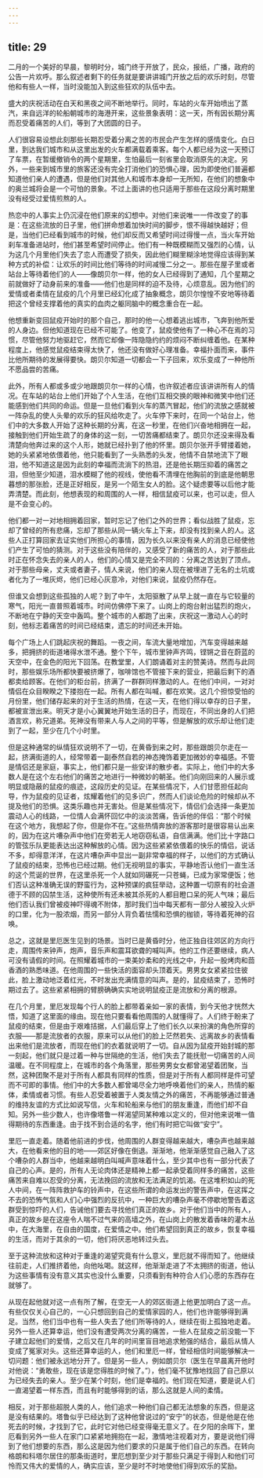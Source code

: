 ```yaml
---
---
---
```

title: 29
---



二月的一个美好的早晨，黎明时分，城门终于开放了，民众，报纸，广播，政府的公告一片欢呼。那么叙述者剩下的任务就是要讲讲城门开放之后的欢乐时刻，尽管他和有些人一样，当时没能加入到这些狂欢的队伍中去。

盛大的庆祝活动在白天和黑夜之间不断地举行。同时，车站的火车开始喷出了蒸汽，来自远洋的轮船朝城市的海港开来，这些景象表明：这一天，所有因长期分离而忍受着痛苦的人们，等到了大团圆的日子。

人们很容易设想此刻那些长期忍受着分离之苦的市民会产生怎样的感情变化。白日里，到达我们城市和从这里出发的火车都满载着乘客。每个人都已经为这一天预订了车票，在暂缓撤销令的两个星期里，生怕最后一刻省里会取消原先的决定。另外，一些来到城市里的旅客还没有完全打消他们的恐惧心理，因为即使他们普遍都知道他们亲人的遭遇，但是他们对其他人和城市本身却一无所知，在他们的想象中的奥兰城将会是一个可怕的景象。不过上面讲的也只适用于那些在这段分离时期里没有经受过爱情煎熬的人。

热恋中的人事实上仍沉浸在他们原来的幻想中。对他们来说唯一一件改变了的事是：在这些流放的日子里，他们拼命想着加快时间的脚步，恨不得越快越好；但是，当他们已经看到城市的时候，他们却反而又希望时间过得慢一点，当火车开始刹车准备进站时，他们甚至希望时间停止。他们有一种既模糊而又强烈的心情，认为这几个月里他们失去了恋人而遭受了损失，因此他们糊里糊涂地觉得应该得到某种方式的补偿：让欢乐的时间比他们等待的时间减慢二分之一。那些在屋子里或者站台上等待着他们的人——像朗贝尔一样，他的女人已经得到了通知，几个星期之前就做好了动身前来的准备——他们也是同样的迫不及待，心烦意乱。因为他们的爱情或者柔情在鼠疫的几个月里已经幻化成了抽象概念，朗贝尔惶惶不安地等待着把这个曾经支撑着他的真实的血肉之躯同脑中的概念重合在一起。

他想重新变回鼠疫开始时的那个自己，那时的他一心想着逃出城市，飞奔到他所爱的人身边。但他知道现在已经不可能了。他变了，鼠疫使他有了一种心不在焉的习惯，尽管他努力地驱赶它，然而它却像一阵隐隐约约的烦闷不断纠缠着他。在某种程度上，他感觉鼠疫结束得太快了，他还没有做好心理准备。幸福扑面而来，事件比他所期待的发展得要快。朗贝尔知道一切都会一下子回来，欢乐变成了一种他所不愿品尝的苦痛。

此外，所有人都或多或少地跟朗贝尔一样的心情，也许叙述者应该讲讲所有人的情况。在车站的站台上他们开始了个人生活，在他们互相交换的眼神和微笑中他们还能感到他们共同的命运。但是一旦他们看到火车的蒸汽冒起，他们的流放之感就被一阵杂乱的使人头晕的欢乐的狂风给吹走了。火车停下来时，在同一个站台上，他们中的大多数人开始了这种长期的分离，在这一秒里，在他们兴奋地相拥在一起，接触到他们开始生疏了的身体的这一刻，一切苦痛都结束了。朗贝尔还没来得及看清楚向他奔过来的这个人形，她就已经扑到了他的怀里。朗贝尔张开手臂搂着她，她的头紧紧地依偎着他，他只能看到了一头熟悉的头发，他情不自禁地流下了眼泪，他不知道这是因为此刻的幸福而流淌下的热泪，还是他长期压抑着的痛苦之泪，但他至少知道，泪水模糊了他的视线，使他看不清埋在他胸前的到底是他朝思暮想的那张脸，还是正好相反，是另一个陌生女人的脸。这个疑虑要等以后他才能弄清楚。而此刻，他想表现的和周围的人一样，相信鼠疫可以来，也可以走，但人是不会变心的。

他们都一对一对地相拥着回家，暂时忘记了他们之外的世界；看似战胜了鼠疫，忘却了曾经的所有悲痛，忘却了那些从同一辆火车上下来，却没有找到亲人的人。这些人正打算回家去证实他们所担心的事情，因为长久以来没有亲人的消息已经使他们产生了可怕的猜测。对于这些没有陪伴的，又感受了新的痛苦的人，对于那些此时正在怀念失去的亲人的人，他们的心情又是完全不同的：分离之苦达到了顶点。对于那些母亲，丈夫或者妻子，情人来说，他们的亲人现在被埋进了无名的土坑或者化为了一堆灰烬，他们已经心灰意冷，对他们来说，鼠疫仍然存在。

但谁又会想到这些孤独的人呢？到了中午，太阳驱散了从早上就一直在与它较量的寒气，阳光一直普照着城市。时间仿佛停下来了。山岗上的炮台射出猛烈的炮火，不断地在宁静的天空中轰鸣。整个城市的人都跑了出来，庆祝这一激动人心的时刻，他标志着痛苦的时间已经结束，遗忘的时间还未开始。

每个广场上人们跳起庆祝的舞蹈。一夜之间，车流大量地增加，汽车变得越来越多，把拥挤的街道堵得水泄不通。整个下午，城市里钟声齐鸣，铿锵之音在蔚蓝的天空中，在金色的阳光下回荡。在教堂里，人们朗诵着对主的赞美诗。然而与此同时，那些娱乐场所都快要被挤爆了，咖啡馆也不管接下来的营业，把最后剩下的酒都卖给顾客。在他们的柜台前，挤满了一群群同样激动的人。在他们中间，一对对情侣在众目睽睽之下搂抱在一起。所有人都在叫喊，都在欢笑。这几个担惊受怕的月份里，他们储存起来的对于生活的热情，在这一天，在他们得以幸存的日子里，都被宣泄出来。明天才是小心翼翼地开始生活的日子，而现在，不同出身的人们把酒言欢，称兄道弟。死神没有带来人与人之间的平等，但是解放的欢乐却让他们走到了一起，至少在几个小时里。

但是这种通常的纵情狂欢说明不了一切，在黄昏到来之时，那些跟朗贝尔走在一起，挤满街道的人，经常带着一副泰然自若的神态掩饰着更加微妙的幸福感。不管是情侣还是家庭，事实上，他们都只是一些安详的散步者。实际上，他们中的大多数人是在这个左右他们的痛苦之地进行一种微妙的朝圣。他们向刚回来的人展示或明显或隐蔽的鼠疫的痕迹，这段历史的见证。在某些情况下，人们甘愿担任起向导，作为鼠疫的见证者，炫耀着他们的见多识广，然而人们谈论危险的时候却从不提及他们的恐惧。这类乐趣也并无害处。但是某些情况下，情侣们会选择一条更加震动人心的线路，一位情人会满怀回忆中的淡淡苦痛，告诉他的伴侣：“那个时候在这个地方，我想起了你，但是你不在。”这些热情奔放的游客那时是很容易认出来的，因为在这片嘈杂声中他们在旁若无人地窃窃私语，自信满满。他们比十字路口的管弦乐队更能表达出这种解放的心情。因为这些紧紧依偎着的快乐的情侣，说话不多，却得意洋洋，在这片嘈杂声中显出一副非常幸福的样子，以他们的方式确认了鼠疫的结束，恐怖也已经过期。他们无视明显的事实，平静地否认他们一直生活的这个荒诞的世界，在这里杀死一个人就如同碾死一只苍蝇，已成为家常便饭；他们否认这种准确无误的野蛮行为，这种预谋的疯狂举动，这种置一切原有的社会道德于不顾的囚禁生活，这种使所有还未被其杀死的人都目瞪口呆的死人气味；最后他们否认我们曾被疫神吓得魂不附体，那时我们当中每天都有一部分人被投入火炉的口里，化为一股浓烟，而另一部分人背负着怯懦和恐惧的枷锁，等待着死神的召唤。

总之，这就是里厄医生见到的场景。当时已是黄昏时分，他正独自往郊区的方向行走，周围传来钟声，炮声，音乐声和震耳欲聋的喊叫声。他的工作还要继续，病人可没有请假的时间。在照耀着城市的一束美妙柔和的光线之中，升起一股烤肉和茴香酒的熟悉味道。在他周围的一些快活的面容却头顶着天。男男女女紧紧拉住彼此，脸上激动地泛着红光，不时发出充满情意的叫声。是的，鼠疫结束了，恐怖时期过去了。这些紧紧相拥的臂膀确确实实地说明鼠疫正是流放和分离的根源。

在几个月里，里厄发现每个行人的脸上都带着亲如一家的表情，到今天他才恍然大悟，知道了这里面的缘由。现在他只要看看他周围的人就懂得了。人们终于盼来了鼠疫的结束，但是由于艰难拮据，人们最后穿上了他们长久以来扮演的角色所穿的衣服——那是流放者的衣服，原来可以从他们的脸上茫然若失、远离故乡的表情看出来他们是流放者，而现在他们的衣着就说明了一切。自从因为鼠疫开始封城的那一刻起，他们就只是过着一种与世隔绝的生活，他们失去了能抚慰一切痛苦的人间温暖。在不同程度上，在城市的各个角落里，那些男男女女都曾渴望着团聚，当然，这种团聚不是对于所有人都具有同样的性质，但是对于所有人都同样是件可望而不可即的事情。他们中的大多数人都曾竭尽全力地呼唤着他们的亲人，热情的躯体，柔情或者习惯。有些人忍受着被置于人类友情之外的痛苦，不再能够通过普通的维持友谊的方式比如说写信，火车和轮船来与他们的朋友重逢，而他们却不自知。另外一些少数人，也许像塔鲁一样渴望同某种难以定义的，但对他来说唯一值得期待的东西重逢。由于找不到合适的名字，他们有时把它叫做“安宁”。

里厄一直走着。随着他前进的步伐，他周围的人群变得越来越大，嘈杂声也越来越大，在他看来他的目的地——郊区好像在倒退。渐渐地，他渐渐感觉自己融入了这个嘈杂的人群当中，他越来越明白叫喊声意味着什么，至少其中也有一部分代表了自己的心声。是的，所有人无论肉体还是精神上都一起承受着同样多的痛苦，这些痛苦来自难以忍受的分离，无法挽回的流放和无法满足的饥渴。在这堆积如山的死人中间，在一阵阵救护车的铃声中，在这些所谓的命运发出的警告声中，在这挥之不去的恐怖气氛和人们心中强烈的反抗中，一种巨大的嘈杂声毫不停歇地警告着这群受到惊吓的人们，告诫他们要去寻找他们真正的故乡。对于他们当中的所有人，真正的故乡是在这座令人喘不过气来的高墙之外，在山岗上的散发着香味的灌木丛中，在大海里，在自由的国度，在爱情之中。他们希望回到真正的故乡，恢复幸福的生活，而对于其余的一切，他们将厌恶地转过头去。

至于这种流放和这种对于重逢的渴望究竟有什么意义，里厄就不得而知了。他继续往前走，人们推挤着他，向他吆喝。就这样，他渐渐走进了不太拥挤的街道，他认为这些事情有没有意义其实也没什么重要，只须看到有种符合人们心愿的东西存在就够了。

从现在起他就对这一点有所了解，在空无一人的郊区街道上他更加明白了这一点。有些仅仅关心自己的，一心只想回到自己的爱情家园的人，他们也许能够得到满足。当然，他们当中也有一些人失去了他们所等待的人，继续在街上孤独地走着。另外一些人还算幸运，他们没有遭受两次分离的痛苦，一些人在鼠疫之前没能一下子建立起他们的爱情，之后又在几年的时间里盲目地追求勉强的结合，最后从情人变成了冤家对头。这些还算幸运的人，他们和里厄一样，曾经相信时间能够解决一切问题：他们被永远地分开了。但是另一些人，例如朗贝尔（医生在早晨离开他时对他说：“勇敢些，现在该是您得胜的时候了。”），他们毫不犹豫地找回了自己原以为已经失去的亲人。至少在某个时刻，他们是幸福的。他们现在知道，要是说人们一直渴望着一样东西，而且有时能够得到的话，那么这就是人间的柔情。

相反，对于那些超脱人类的人，他们追求一种他们自己都无法想象的东西，但是这是没有结果的。塔鲁似乎已经达到了这种他曾说过的“安宁”的状态，但是他是在他死去的时候，才找到了它，此时它对他已经变得毫无意义了。在夕阳的余晖下，里厄看到另外一些人在家门口紧紧地拥抱在一起，激情地注视着对方，要是说他们得到了他们想要的东西，那么这是因为他们要求的只是属于他们自己的东西。在转向格朗和科塔尔居住的那条街道时，里厄想到至少对于那些只满足于得到人和他们可怜而又伟大的爱情的人，确实应该，至少是时不时地使他们得到欢乐的奖励。
